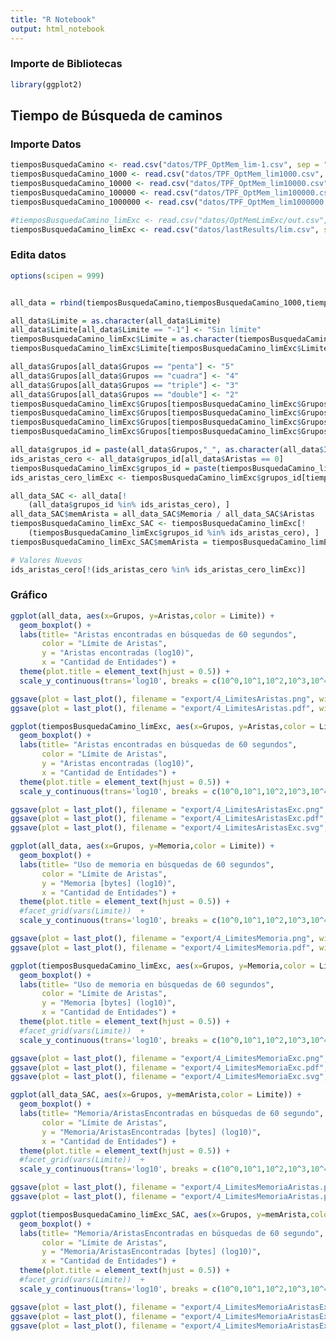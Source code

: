 ```yaml
---
title: "R Notebook"
output: html_notebook
---
```



### Importe de Bibliotecas

```r
library(ggplot2)
```

## Tiempo de Búsqueda de caminos

### Importe Datos

```r
tiemposBusquedaCamino <- read.csv("datos/TPF_OptMem_lim-1.csv", sep = ";")
tiemposBusquedaCamino_1000 <- read.csv("datos/TPF_OptMem_lim1000.csv", sep = ";")
tiemposBusquedaCamino_10000 <- read.csv("datos/TPF_OptMem_lim10000.csv", sep = ";")
tiemposBusquedaCamino_100000 <- read.csv("datos/TPF_OptMem_lim100000.csv", sep = ";")
tiemposBusquedaCamino_1000000 <- read.csv("datos/TPF_OptMem_lim1000000.csv", sep = ";")

#tiemposBusquedaCamino_limExc <- read.csv("datos/OptMemLimExc/out.csv", sep = ";") # Datos sin opti
tiemposBusquedaCamino_limExc <- read.csv("datos/lastResults/lim.csv", sep = ";")
```

### Edita datos

```r
options(scipen = 999)


all_data = rbind(tiemposBusquedaCamino,tiemposBusquedaCamino_1000,tiemposBusquedaCamino_10000,tiemposBusquedaCamino_100000,tiemposBusquedaCamino_1000000)

all_data$Limite = as.character(all_data$Limite)
all_data$Limite[all_data$Limite == "-1"] <- "Sin límite"
tiemposBusquedaCamino_limExc$Limite = as.character(tiemposBusquedaCamino_limExc$Limite)
tiemposBusquedaCamino_limExc$Limite[tiemposBusquedaCamino_limExc$Limite == "-1"] <- "Sin límite"

all_data$Grupos[all_data$Grupos == "penta"] <- "5"
all_data$Grupos[all_data$Grupos == "cuadra"] <- "4"
all_data$Grupos[all_data$Grupos == "triple"] <- "3"
all_data$Grupos[all_data$Grupos == "double"] <- "2"
tiemposBusquedaCamino_limExc$Grupos[tiemposBusquedaCamino_limExc$Grupos == "penta"] <- "5"
tiemposBusquedaCamino_limExc$Grupos[tiemposBusquedaCamino_limExc$Grupos == "cuadra"] <- "4"
tiemposBusquedaCamino_limExc$Grupos[tiemposBusquedaCamino_limExc$Grupos == "triple"] <- "3"
tiemposBusquedaCamino_limExc$Grupos[tiemposBusquedaCamino_limExc$Grupos == "double"] <- "2"

all_data$grupos_id = paste(all_data$Grupos,"_", as.character(all_data$ID))
ids_aristas_cero <- all_data$grupos_id[all_data$Aristas == 0]
tiemposBusquedaCamino_limExc$grupos_id = paste(tiemposBusquedaCamino_limExc$Grupos,"_", as.character(tiemposBusquedaCamino_limExc$ID))
ids_aristas_cero_limExc <- tiemposBusquedaCamino_limExc$grupos_id[tiemposBusquedaCamino_limExc$Aristas == 0]

all_data_SAC <- all_data[!
    (all_data$grupos_id %in% ids_aristas_cero), ]
all_data_SAC$memArista = all_data_SAC$Memoria / all_data_SAC$Aristas
tiemposBusquedaCamino_limExc_SAC <- tiemposBusquedaCamino_limExc[!
    (tiemposBusquedaCamino_limExc$grupos_id %in% ids_aristas_cero), ]
tiemposBusquedaCamino_limExc_SAC$memArista = tiemposBusquedaCamino_limExc_SAC$Memoria / tiemposBusquedaCamino_limExc_SAC$Aristas
```

```r
# Valores Nuevos
ids_aristas_cero[!(ids_aristas_cero %in% ids_aristas_cero_limExc)]

```

### Gráfico

```r
ggplot(all_data, aes(x=Grupos, y=Aristas,color = Limite)) + 
  geom_boxplot() + 
  labs(title= "Aristas encontradas en búsquedas de 60 segundos",
       color = "Límite de Aristas",
       y = "Aristas encontradas (log10)",
       x = "Cantidad de Entidades") +
  theme(plot.title = element_text(hjust = 0.5)) +
  scale_y_continuous(trans='log10', breaks = c(10^0,10^1,10^2,10^3,10^4,10^5,10^6,10^7,10^8,10^9,10^10,10^11))

ggsave(plot = last_plot(), filename = "export/4_LimitesAristas.png", width=8, height=5, dpi=300)
ggsave(plot = last_plot(), filename = "export/4_LimitesAristas.pdf", width=8, height=5, dpi=300)
```



```r
ggplot(tiemposBusquedaCamino_limExc, aes(x=Grupos, y=Aristas,color = Limite)) + 
  geom_boxplot() + 
  labs(title= "Aristas encontradas en búsquedas de 60 segundos",
       color = "Límite de Aristas",
       y = "Aristas encontradas (log10)",
       x = "Cantidad de Entidades") +
  theme(plot.title = element_text(hjust = 0.5)) +
  scale_y_continuous(trans='log10', breaks = c(10^0,10^1,10^2,10^3,10^4,10^5,10^6,10^7,10^8,10^9,10^10,10^11))

ggsave(plot = last_plot(), filename = "export/4_LimitesAristasExc.png", width=8, height=5, dpi=300)
ggsave(plot = last_plot(), filename = "export/4_LimitesAristasExc.pdf", width=8, height=5, dpi=300)
ggsave(plot = last_plot(), filename = "export/4_LimitesAristasExc.svg", width=8, height=5, dpi=300)
```

```r
ggplot(all_data, aes(x=Grupos, y=Memoria,color = Limite)) + 
  geom_boxplot() +
  labs(title= "Uso de memoria en búsquedas de 60 segundos",
       color = "Límite de Aristas",
       y = "Memoria [bytes] (log10)",
       x = "Cantidad de Entidades") +
  theme(plot.title = element_text(hjust = 0.5)) +
  #facet_grid(vars(Limite))  + 
  scale_y_continuous(trans='log10', breaks = c(10^0,10^1,10^2,10^3,10^4,10^5,10^6,10^7,10^8,10^9,10^10,10^11,10^12))

ggsave(plot = last_plot(), filename = "export/4_LimitesMemoria.png", width=8, height=5, dpi=300)
ggsave(plot = last_plot(), filename = "export/4_LimitesMemoria.pdf", width=8, height=5, dpi=300)
```

```r
ggplot(tiemposBusquedaCamino_limExc, aes(x=Grupos, y=Memoria,color = Limite)) + 
  geom_boxplot() +
  labs(title= "Uso de memoria en búsquedas de 60 segundos",
       color = "Límite de Aristas",
       y = "Memoria [bytes] (log10)",
       x = "Cantidad de Entidades") +
  theme(plot.title = element_text(hjust = 0.5)) +
  #facet_grid(vars(Limite))  + 
  scale_y_continuous(trans='log10', breaks = c(10^0,10^1,10^2,10^3,10^4,10^5,10^6,10^7,10^8,10^9,10^10,10^11,10^12))

ggsave(plot = last_plot(), filename = "export/4_LimitesMemoriaExc.png", width=8, height=5, dpi=300)
ggsave(plot = last_plot(), filename = "export/4_LimitesMemoriaExc.pdf", width=8, height=5, dpi=300)
ggsave(plot = last_plot(), filename = "export/4_LimitesMemoriaExc.svg", width=8, height=5, dpi=300)
```

```r
ggplot(all_data_SAC, aes(x=Grupos, y=memArista,color = Limite)) + 
  geom_boxplot() +
  labs(title= "Memoria/AristasEncontradas en búsquedas de 60 segundo",
       color = "Límite de Aristas",
       y = "Memoria/AristasEncontradas [bytes] (log10)",
       x = "Cantidad de Entidades") +
  theme(plot.title = element_text(hjust = 0.5)) +
  #facet_grid(vars(Limite))  + 
  scale_y_continuous(trans='log10', breaks = c(10^0,10^1,10^2,10^3,10^4,10^5,10^6,10^7,10^8,10^9,10^10,10^11,10^12))

ggsave(plot = last_plot(), filename = "export/4_LimitesMemoriaAristas.png", width=8, height=5, dpi=300)
ggsave(plot = last_plot(), filename = "export/4_LimitesMemoriaAristas.pdf", width=8, height=5, dpi=300)
```


```r
ggplot(tiemposBusquedaCamino_limExc_SAC, aes(x=Grupos, y=memArista,color = Limite)) + 
  geom_boxplot() +
  labs(title= "Memoria/AristasEncontradas en búsquedas de 60 segundo",
       color = "Límite de Aristas",
       y = "Memoria/AristasEncontradas [bytes] (log10)",
       x = "Cantidad de Entidades") +
  theme(plot.title = element_text(hjust = 0.5)) +
  #facet_grid(vars(Limite))  + 
  scale_y_continuous(trans='log10', breaks = c(10^0,10^1,10^2,10^3,10^4,10^5,10^6,10^7,10^8,10^9,10^10,10^11,10^12))

ggsave(plot = last_plot(), filename = "export/4_LimitesMemoriaAristasExc.png", width=8, height=5, dpi=300)
ggsave(plot = last_plot(), filename = "export/4_LimitesMemoriaAristasExc.pdf", width=8, height=5, dpi=300)
ggsave(plot = last_plot(), filename = "export/4_LimitesMemoriaAristasExc.svg", width=8, height=5, dpi=300)
```